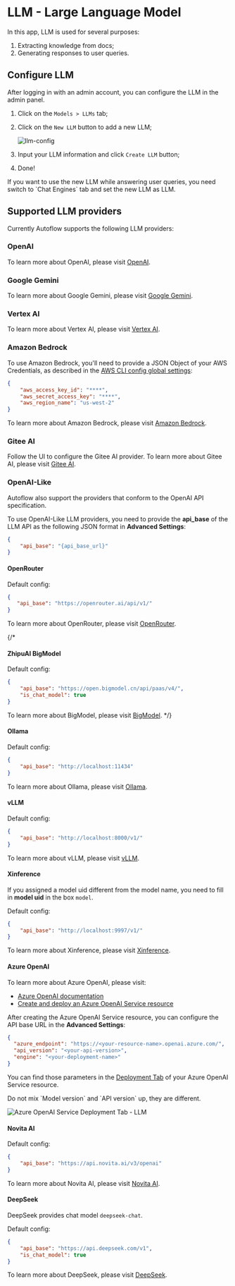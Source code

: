 # LLM - Large Language Model

In this app, LLM is used for several purposes:
1. Extracting knowledge from docs;
2. Generating responses to user queries.

## Configure LLM

After logging in with an admin account, you can configure the LLM in the admin panel.

1. Click on the `Models > LLMs` tab;
2. Click on the `New LLM` button to add a new LLM;

    ![llm-config](https://github.com/user-attachments/assets/993eec34-a99a-4acf-b4b7-a4ee8e28e3d5 "LLM Config")

3. Input your LLM information and click `Create LLM` button;
4. Done!


<Callout>
If you want to use the new LLM while answering user queries, you need switch to `Chat Engines` tab and set the new LLM as LLM.
</Callout>

## Supported LLM providers

Currently Autoflow supports the following LLM providers:

### OpenAI

To learn more about OpenAI, please visit [OpenAI](https://platform.openai.com/).

### Google Gemini

To learn more about Google Gemini, please visit [Google Gemini](https://gemini.google.com/).

### Vertex AI

To learn more about Vertex AI, please visit [Vertex AI](https://cloud.google.com/vertex-ai).

### Amazon Bedrock

To use Amazon Bedrock, you'll need to provide a JSON Object of your AWS Credentials, as described in the [AWS CLI config global settings](https://docs.aws.amazon.com/cli/latest/userguide/cli-configure-files.html#cli-configure-files-global):

```json
{
    "aws_access_key_id": "****",
    "aws_secret_access_key": "****",
    "aws_region_name": "us-west-2"
}
```

To learn more about Amazon Bedrock, please visit [Amazon Bedrock](https://aws.amazon.com/bedrock/).

### Gitee AI

Follow the UI to configure the Gitee AI provider. To learn more about Gitee AI, please visit [Gitee AI](https://ai.gitee.com/serverless-api).

### OpenAI-Like

Autoflow also support the providers that conform to the OpenAI API specification.

To use OpenAI-Like LLM providers, you need to provide the **api_base** of the LLM API as the following JSON format in **Advanced Settings**:

```json
{
    "api_base": "{api_base_url}"
}
```

#### OpenRouter

Default config:

```json
{
   "api_base": "https://openrouter.ai/api/v1/"
}
```

To learn more about OpenRouter, please visit [OpenRouter](https://openrouter.ai/).

{/*
#### ZhipuAI BigModel

Default config:

```json
{
    "api_base": "https://open.bigmodel.cn/api/paas/v4/",
    "is_chat_model": true
}
```

To learn more about BigModel, please visit [BigModel](https://open.bigmodel.cn/). 
*/}

#### Ollama

Default config:

```json
{
    "api_base": "http://localhost:11434"
}
```

To learn more about Ollama, please visit [Ollama](https://ollama.com/).

#### vLLM

Default config:

```json
{
    "api_base": "http://localhost:8000/v1/"
}
```

To learn more about vLLM, please visit [vLLM](https://docs.vllm.ai/en/stable/).

#### Xinference

If you assigned a model uid different from the model name, you need to fill in **model uid** in the box `model`.

Default config:

```json
{
    "api_base": "http://localhost:9997/v1/"
}
```

To learn more about Xinference, please visit [Xinference](https://inference.readthedocs.io/en/latest/).


#### Azure OpenAI

To learn more about Azure OpenAI, please visit:

- [Azure OpenAI documentation](https://learn.microsoft.com/en-us/azure/ai-services/openai/reference)
- [Create and deploy an Azure OpenAI Service resource](https://learn.microsoft.com/en-us/azure/ai-services/openai/how-to/create-resource?pivots=web-portal)

After creating the Azure OpenAI Service resource, you can configure the API base URL in the **Advanced Settings**:

```json
{
  "azure_endpoint": "https://<your-resource-name>.openai.azure.com/",
  "api_version": "<your-api-version>",
  "engine": "<your-deployment-name>"
}
```

You can find those parameters in the [Deployment Tab](https://ai.azure.com/resource/deployments) of your Azure OpenAI Service resource.

<Callout>
Do not mix `Model version` and `API version` up, they are different.
</Callout>

![Azure OpenAI Service Deployment Tab - LLM](https://github.com/user-attachments/assets/158f845c-5f38-40d7-b66a-8528d7df178e)

#### Novita AI

Default config:

```json
{
    "api_base": "https://api.novita.ai/v3/openai"
}
```

To learn more about Novita AI, please visit [Novita AI](https://novita.ai/).

#### DeepSeek

DeepSeek provides chat model `deepseek-chat`.

Default config:

```json
{
    "api_base": "https://api.deepseek.com/v1",
    "is_chat_model": true
}
```

To learn more about DeepSeek, please visit [DeepSeek](https://www.deepseek.com/).
